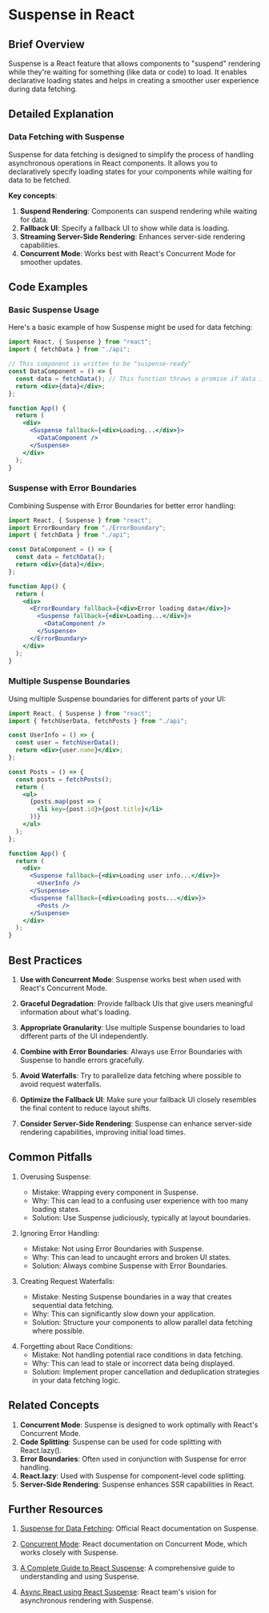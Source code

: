 
# Suspense in React

## Brief Overview

<Callout emoji='💡'>
  Suspense is a React feature that allows components to "suspend" rendering
  while they're waiting for something (like data or code) to load. It enables
  declarative loading states and helps in creating a smoother user experience
  during data fetching.
</Callout>

## Detailed Explanation

### Data Fetching with Suspense

Suspense for data fetching is designed to simplify the process of handling asynchronous operations in React components. It allows you to declaratively specify loading states for your components while waiting for data to be fetched.

**Key concepts**:

1. **Suspend Rendering**: Components can suspend rendering while waiting for data.
2. **Fallback UI**: Specify a fallback UI to show while data is loading.
3. **Streaming Server-Side Rendering**: Enhances server-side rendering capabilities.
4. **Concurrent Mode**: Works best with React's Concurrent Mode for smoother updates.

## Code Examples

### Basic Suspense Usage

Here's a basic example of how Suspense might be used for data fetching:

```jsx
import React, { Suspense } from "react";
import { fetchData } from "./api";

// This component is written to be "suspense-ready"
const DataComponent = () => {
  const data = fetchData(); // This function throws a promise if data isn't ready
  return <div>{data}</div>;
};

function App() {
  return (
    <div>
      <Suspense fallback={<div>Loading...</div>}>
        <DataComponent />
      </Suspense>
    </div>
  );
}
```

### Suspense with Error Boundaries

Combining Suspense with Error Boundaries for better error handling:

```jsx
import React, { Suspense } from "react";
import ErrorBoundary from "./ErrorBoundary";
import { fetchData } from "./api";

const DataComponent = () => {
  const data = fetchData();
  return <div>{data}</div>;
};

function App() {
  return (
    <div>
      <ErrorBoundary fallback={<div>Error loading data</div>}>
        <Suspense fallback={<div>Loading...</div>}>
          <DataComponent />
        </Suspense>
      </ErrorBoundary>
    </div>
  );
}
```

### Multiple Suspense Boundaries

Using multiple Suspense boundaries for different parts of your UI:

```jsx
import React, { Suspense } from "react";
import { fetchUserData, fetchPosts } from "./api";

const UserInfo = () => {
  const user = fetchUserData();
  return <div>{user.name}</div>;
};

const Posts = () => {
  const posts = fetchPosts();
  return (
    <ul>
      {posts.map(post => (
        <li key={post.id}>{post.title}</li>
      ))}
    </ul>
  );
};

function App() {
  return (
    <div>
      <Suspense fallback={<div>Loading user info...</div>}>
        <UserInfo />
      </Suspense>
      <Suspense fallback={<div>Loading posts...</div>}>
        <Posts />
      </Suspense>
    </div>
  );
}
```

## Best Practices

1. **Use with Concurrent Mode**: Suspense works best when used with React's Concurrent Mode.

2. **Graceful Degradation**: Provide fallback UIs that give users meaningful information about what's loading.

3. **Appropriate Granularity**: Use multiple Suspense boundaries to load different parts of the UI independently.

4. **Combine with Error Boundaries**: Always use Error Boundaries with Suspense to handle errors gracefully.

5. **Avoid Waterfalls**: Try to parallelize data fetching where possible to avoid request waterfalls.

6. **Optimize the Fallback UI**: Make sure your fallback UI closely resembles the final content to reduce layout shifts.

7. **Consider Server-Side Rendering**: Suspense can enhance server-side rendering capabilities, improving initial load times.

## Common Pitfalls

<Callout>

1. Overusing Suspense:

   - Mistake: Wrapping every component in Suspense.
   - Why: This can lead to a confusing user experience with too many loading states.
   - Solution: Use Suspense judiciously, typically at layout boundaries.

</Callout>

<Callout>

2. Ignoring Error Handling:

   - Mistake: Not using Error Boundaries with Suspense.
   - Why: This can lead to uncaught errors and broken UI states.
   - Solution: Always combine Suspense with Error Boundaries.

</Callout>

<Callout>

3. Creating Request Waterfalls:

   - Mistake: Nesting Suspense boundaries in a way that creates sequential data fetching.
   - Why: This can significantly slow down your application.
   - Solution: Structure your components to allow parallel data fetching where possible.

</Callout>

<Callout>

4. Forgetting about Race Conditions:
   - Mistake: Not handling potential race conditions in data fetching.
   - Why: This can lead to stale or incorrect data being displayed.
   - Solution: Implement proper cancellation and deduplication strategies in your data fetching logic.

</Callout>

## Related Concepts

1. **Concurrent Mode**: Suspense is designed to work optimally with React's Concurrent Mode.
2. **Code Splitting**: Suspense can be used for code splitting with React.lazy().
3. **Error Boundaries**: Often used in conjunction with Suspense for error handling.
4. **React.lazy**: Used with Suspense for component-level code splitting.
5. **Server-Side Rendering**: Suspense enhances SSR capabilities in React.

## Further Resources

<Callout emoji='📚'>

1. [Suspense for Data Fetching](https://react.dev/reference/react/Suspense): Official React documentation on Suspense.

2. [Concurrent Mode](https://react.dev/learn/managing-state): React documentation on Concurrent Mode, which works closely with Suspense.

3. [A Complete Guide to React Suspense](https://hygraph.com/blog/react-suspense): A comprehensive guide to understanding and using Suspense.

4. [Async React using React Suspense](https://reactjs.org/blog/2018/11/27/react-16-roadmap.html#react-16x-mid-2019-the-one-with-suspense-for-data-fetching): React team's vision for asynchronous rendering with Suspense.

</Callout>
